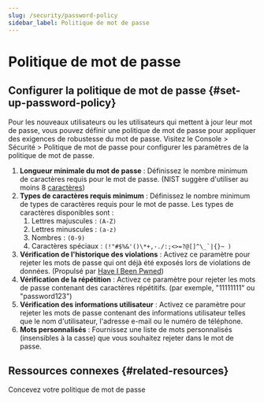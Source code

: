 ```yaml
---
slug: /security/password-policy
sidebar_label: Politique de mot de passe
---
```


# Politique de mot de passe

## Configurer la politique de mot de passe \{#set-up-password-policy}

Pour les nouveaux utilisateurs ou les utilisateurs qui mettent à jour leur mot de passe, vous pouvez définir une politique de mot de passe pour appliquer des exigences de robustesse du mot de passe. Visitez le <CloudLink to="/security/password-policy"> Console > Sécurité > Politique de mot de passe</CloudLink> pour configurer les paramètres de la politique de mot de passe.

1. **Longueur minimale du mot de passe** : Définissez le nombre minimum de caractères requis pour le mot de passe. (NIST suggère d'utiliser au moins 8 [caractères](https://pages.nist.gov/800-63-3/sp800-63b.html#sec5))
2. **Types de caractères requis minimum** : Définissez le nombre minimum de types de caractères requis pour le mot de passe. Les types de caractères disponibles sont :
   1. Lettres majuscules : `(A-Z)`
   2. Lettres minuscules : `(a-z)`
   3. Nombres : `(0-9)`
   4. Caractères spéciaux : ``(!"#$%&'()\*+,-./:;<>=?@[]^\_`|{}~ )``
3. **Vérification de l'historique des violations** : Activez ce paramètre pour rejeter les mots de passe qui ont déjà été exposés lors de violations de données. (Propulsé par [Have I Been Pwned](https://haveibeenpwned.com/Passwords))
4. **Vérification de la répétition** : Activez ce paramètre pour rejeter les mots de passe contenant des caractères répétitifs. (par exemple, "11111111" ou "password123")
5. **Vérification des informations utilisateur** : Activez ce paramètre pour rejeter les mots de passe contenant des informations utilisateur telles que le nom d'utilisateur, l'adresse e-mail ou le numéro de téléphone.
6. **Mots personnalisés** : Fournissez une liste de mots personnalisés (insensibles à la casse) que vous souhaitez rejeter dans le mot de passe.

## Ressources connexes \{#related-resources}

<Url href="https://blog.logto.io/design-your-password-policy">
  Concevez votre politique de mot de passe
</Url>
